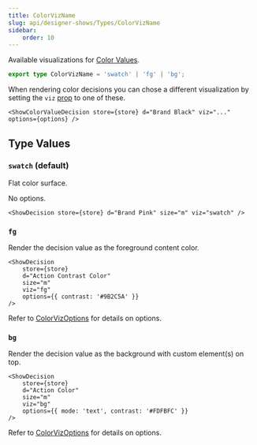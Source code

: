 ```yaml
---
title: ColorVizName
slug: api/designer-shows/Types/ColorVizName
sidebar:
    order: 10
---
```





Available visualizations for [Color Values](/components/Astro/Composable/Values/#showcolorvalue).

```ts
export type ColorVizName = 'swatch' | 'fg' | 'bg';
```

When rendering color decisions you can chose a different visualization by
setting the `viz` [prop](/components/Astro/Props#-viz-true-boolean--string) to one of these.

```mdx
<ShowColorValueDecision store={store} d="Brand Black" viz="..." options={options} />
```

## Type Values

### `swatch` (default)

Flat color surface.

No options.

```mdx
<ShowDecision store={store} d="Brand Pink" size="m" viz="swatch" />
```

<FlexStack vpad>
    <ShowDecision store={store} d="Brand Pink" size="m" viz="swatch" />
</FlexStack>

### `fg`

Render the decision value as the foreground content color.

```mdx
<ShowDecision
    store={store}
    d="Action Contrast Color"
    size="m"
    viz="fg"
    options={{ contrast: '#9B2C5A' }}
/>
```

<CardGrid>
    <ShowDecision
        store={store}
        d="Action Contrast Color"
        size="m"
        viz="fg"
        options={{ contrast: '#9B2C5A' }}
    />
</CardGrid>

Refer to [ColorVizOptions](/api/designer-shows/Types/ColorVizOptions/) for details on options.

### `bg`

Render the decision value as the background with custom element(s) on top.

```mdx
<ShowDecision
    store={store}
    d="Action Color"
    size="m"
    viz="bg"
    options={{ mode: 'text', contrast: '#FDFBFC' }}
/>
```

<CardGrid>
    <ShowDecision
        store={store}
        d="Action Color"
        size="m"
        viz="bg"
        options={{ mode: 'text', contrast: '#FDFBFC' }}
    />
</CardGrid>

Refer to [ColorVizOptions](/api/designer-shows/Types/ColorVizOptions/) for details on options.

